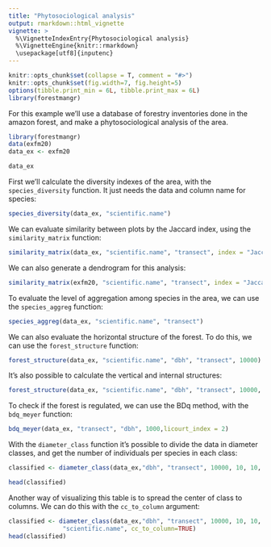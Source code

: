 ---
title: "Phytosociological analysis"
output: rmarkdown::html_vignette
vignette: >
  %\VignetteIndexEntry{Phytosociological analysis}
  %\VignetteEngine{knitr::rmarkdown}
  \usepackage[utf8]{inputenc}
---
  
```{r, echo = FALSE, message = FALSE}
knitr::opts_chunk$set(collapse = T, comment = "#>")
knitr::opts_chunk$set(fig.width=7, fig.height=5)
options(tibble.print_min = 6L, tibble.print_max = 6L)
library(forestmangr)
```

For this example we'll use a database of forestry inventories done in the amazon forest, and make a phytosociological analysis of the area.
```{r}
library(forestmangr)
data(exfm20)
data_ex <- exfm20

data_ex
```

First we'll calculate the diversity indexes of the area, with the `species_diversity` function. It just needs the data and column name for species:
```{r}
species_diversity(data_ex, "scientific.name")
```

We can evaluate similarity between plots by the Jaccard index, using the `similarity_matrix` function:
```{r}
similarity_matrix(data_ex, "scientific.name", "transect", index = "Jaccard")
```

We can also generate a dendrogram for this analysis:
```{r}
similarity_matrix(exfm20, "scientific.name", "transect", index = "Jaccard", dendrogram = TRUE, n_groups = 3)
```

To evaluate the level of aggregation among species in the area, we can use the `species_aggreg` function:
```{r}
species_aggreg(data_ex, "scientific.name", "transect")
```

We can also evaluate the horizontal structure of the forest. To do this, we can use the `forest_structure` function:
```{r}
forest_structure(data_ex, "scientific.name", "dbh", "transect", 10000)
```

It's also possible to calculate the vertical and internal structures:
```{r}
forest_structure(data_ex, "scientific.name", "dbh", "transect", 10000, "canopy.pos", "light") 
```

To check if the forest is regulated, we can use the BDq method, with the `bdq_meyer` function:
```{r}
bdq_meyer(data_ex, "transect", "dbh", 1000,licourt_index = 2)
```

With the `diameter_class` function it's possible to divide the data in diameter classes, and get the number of individuals per species in each class:
```{r}
classified <- diameter_class(data_ex,"dbh", "transect", 10000, 10, 10, "scientific.name") 

head(classified)
```

Another way of visualizing this table is to spread the center of class to columns. We can do this with the `cc_to_column` argument:
```{r}
classified <- diameter_class(data_ex,"dbh", "transect", 10000, 10, 10,
               "scientific.name", cc_to_column=TRUE)
head(classified)
```

